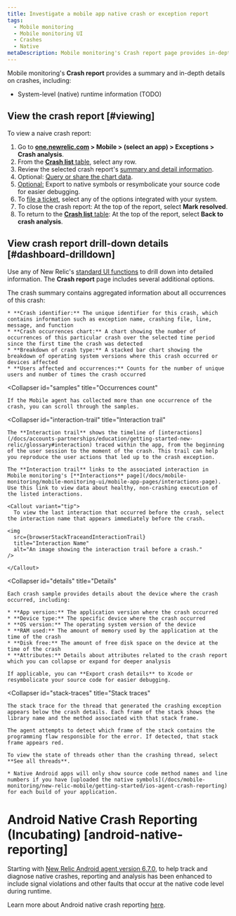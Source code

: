 ```yaml
---
title: Investigate a mobile app native crash or exception report
tags:
  - Mobile monitoring
  - Mobile monitoring UI
  - Crashes
  - Native
metaDescription: Mobile monitoring's Crash report page provides in-depth details of a unique crash experienced in your app.
---
```



Mobile monitoring's **Crash report** provides a summary and in-depth details on crashes, including:

* System-level (native) runtime information (TODO)

## View the crash report [#viewing]

To view a naive crash report:

1. Go to **[one.newrelic.com](https://one.newrelic.com/all-capabilities) > Mobile > (select an app) > Exceptions > Crash analysis**.
2. From the [**Crash list** table](/docs/mobile-monitoring/mobile-monitoring-ui/crashes/view-mobile-app-crashes), select any row.
3. Review the selected crash report's [summary and detail information](#dashboard-drilldown).
4. Optional: [Query or share the chart data](/docs/mobile-monitoring/mobile-monitoring-ui/crashes/crash-analysis-group-filter-your-crashes#insights).
5. [Optional:](#details) Export to native symbols or resymbolicate your source code for easier debugging.
6. To [file a ticket](/docs/mobile-monitoring/mobile-monitoring-ui/crashes/file-tickets-mobile-app-crashes), select any of the options integrated with your system.
7. To close the crash report: At the top of the report, select **Mark resolved**.
8. To return to the [**Crash list** table](/docs/mobile-monitoring/mobile-monitoring-ui/crashes/view-mobile-app-crashes): At the top of the report, select **Back to crash analysis**.

## View crash report drill-down details [#dashboard-drilldown]

Use any of New Relic's [standard UI functions](/docs/data-analysis/user-interface-functions/standard-page-functions) to drill down into detailed information. The **Crash report** page includes several additional options.

<CollapserGroup>
  <Collapser
    id="summary"
    title="Crash summary"
  >
    The crash summary contains aggregated information about all occurrences of this crash:

    * **Crash identifier:** The unique identifier for this crash, which contains information such as exception name, crashing file, line, message, and function
    * **Crash occurrences chart:** A chart showing the number of occurrences of this particular crash over the selected time period since the first time the crash was detected
    * **Breakdown of crash type:** A stacked bar chart showing the breakdown of operating system versions where this crash occurred or devices affected
    * **Users affected and occurrences:** Counts for the number of unique users and number of times the crash occurred
  </Collapser>

  <Collapser
    id="samples"
    title="Occurrences count"
  >
    If the Mobile agent has collected more than one occurrence of the crash, you can scroll through the samples.
  </Collapser>

  <Collapser
    id="interaction-trail"
    title="Interaction trail"
  >
    The **Interaction trail** shows the timeline of [interactions](/docs/accounts-partnerships/education/getting-started-new-relic/glossary#interaction) traced within the app, from the beginning of the user session to the moment of the crash. This trail can help you reproduce the user actions that led up to the crash exception.

    The **Interaction trail** links to the associated interaction in Mobile monitoring's [**Interactions** page](/docs/mobile-monitoring/mobile-monitoring-ui/mobile-app-pages/interactions-page). Use this link to view data about healthy, non-crashing execution of the listed interactions.

    <Callout variant="tip">
      To view the last interaction that occurred before the crash, select the interaction name that appears immediately before the crash.

    <img
      src={browserStackTraceandInteractionTrail}
      title="Interaction Name"
      alt="An image showing the interaction trail before a crash."
    />
    
    </Callout>
  </Collapser>

  <Collapser
    id="details"
    title="Details"
  >
    Each crash sample provides details about the device where the crash occurred, including:

    * **App version:** The application version where the crash occurred
    * **Device type:** The specific device where the crash occurred
    * **OS version:** The operating system version of the device
    * **RAM used:** The amount of memory used by the application at the time of the crash
    * **Disk free:** The amount of free disk space on the device at the time of the crash
    * **Attributes:** Details about attributes related to the crash report which you can collapse or expand for deeper analysis

    If applicable, you can **Export crash details** to Xcode or resymbolicate your source code for easier debugging.
  </Collapser>

  <Collapser
    id="stack-traces"
    title="Stack traces"
  >
    The stack trace for the thread that generated the crashing exception appears below the crash details. Each frame of the stack shows the library name and the method associated with that stack frame.

    The agent attempts to detect which frame of the stack contains the programming flaw responsible for the error. If detected, that stack frame appears red.

    To view the state of threads other than the crashing thread, select **See all threads**.

    * Native Android apps will only show source code method names and line numbers if you have [uploaded the native symbols](/docs/mobile-monitoring/new-relic-mobile/getting-started/ios-agent-crash-reporting) for each build of your application.
  </Collapser>
</CollapserGroup>


# Android Native Crash Reporting (Incubating) [android-native-reporting]

Starting with [New Relic Android agent version 6.7.0](https://docs.newrelic.com/docs/release-notes/mobile-release-notes/android-release-notes/android-670), to help track and diagnose native crashes, reporting and analysis has been enhanced to include signal violations and other faults that occur at the native code level during runtime.

Learn more about Android native crash reporting [here](/docs/mobile-monitoring/new-relic-mobile-android/install-configure/android-agent-native-crash-reporting).
